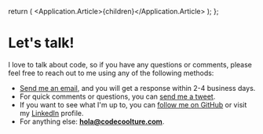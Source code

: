 
  return (
    <Application>
      <Application.Article>{children}</Application.Article>
    </Application>
  );
};

# Let's talk!

I love to talk about code, so if you have any questions or comments, please feel free to reach out to me using any of
the following methods:

- [Send me an email][email], and you will get a response within 2-4 business days.
- For quick comments or questions, you can [send me a tweet][twitter].
- If you want to see what I'm up to, you can [follow me on GitHub][github] or visit my [LinkedIn][linkedin] profile.
- For anything else: **hola@codecoolture.com**.

[email]: mailto:hola@codecoolture.com
[twitter]: https://twitter.com/codecoolture
[linkedin]: https://linkedin.com/in/sergioalvarezsuarez
[github]: https://github.com/codecoolture
